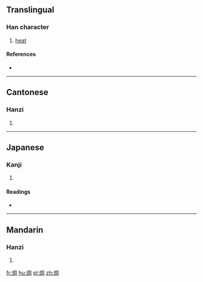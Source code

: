 ==Translingual==

===Han character===
{{Han char|rn=86|rad=火|as=06|sn=10|four=9782<sub>0</sub>|canj=火月一口 (FBMR)}}

# [[heat]]

====References====
* {{Han ref|kx=0670.100|dkj=19005|dj=1079.060|hdz=32199.110|uh=70D4|ud=28884|bh=D275|bd=53877}}

----

==Cantonese==

===Hanzi===
{{yue-hanzi|jyut=|y=tung4}}

# {{defn|lang=yue|sort=火06}}

----

==Japanese==

===Kanji===
{{ja-kanji|grade=|rs=火06}}

# {{defn|lang=ja|sort=火06}}

====Readings====
* {{ja-readings|on=[[とう]] (tō), [[ず]] (zu)|kun=[[あつい]] (atsui)}}

----

==Mandarin==

===Hanzi===
{{cmn-hanzi|pin=[[tóng]] ([[tong2]])|wg=t'ung<sup>2</sup>}}

# {{defn|lang=cmn|sort=火06}}

[[fr:烔]]
[[hu:烔]]
[[pl:烔]]
[[zh:烔]]
